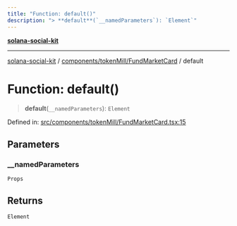 ```yaml
---
title: "Function: default()"
description: "> **default**(`__namedParameters`): `Element`"
---
```


[**solana-social-kit**](../../../../README.mdx)

***

[solana-social-kit](../../../../README.mdx) / [components/tokenMill/FundMarketCard](../README.mdx) / default

# Function: default()

> **default**(`__namedParameters`): `Element`

Defined in: [src/components/tokenMill/FundMarketCard.tsx:15](https://github.com/SendArcade/solana-social-starter/blob/03568260ca96ed63f77049843c721de1cb011893/src/components/tokenMill/FundMarketCard.tsx#L15)

## Parameters

### \_\_namedParameters

`Props`

## Returns

`Element`
